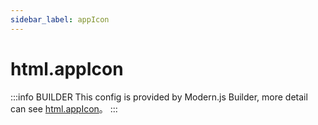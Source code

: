 ```yaml
---
sidebar_label: appIcon
---
```


# html.appIcon

:::info BUILDER
This config is provided by Modern.js Builder, more detail can see [html.appIcon](https://modernjs.dev/builder/en/api/config-html.html#html-appicon)。
:::


<Main />
